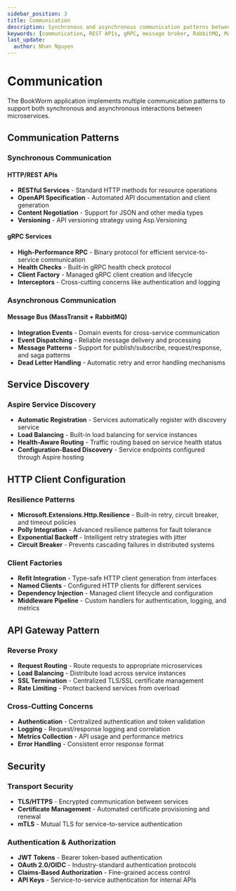 ```yaml
---
sidebar_position: 3
title: Communication
description: Synchronous and asynchronous communication patterns between microservices using HTTP, gRPC, and messaging
keywords: [communication, REST APIs, gRPC, message broker, RabbitMQ, MassTransit, asynchronous messaging, SignalR]
last_update:
  author: Nhan Nguyen
---
```


# Communication

The BookWorm application implements multiple communication patterns to support both synchronous and asynchronous interactions between microservices.

## Communication Patterns

### Synchronous Communication

#### HTTP/REST APIs
- **RESTful Services** - Standard HTTP methods for resource operations
- **OpenAPI Specification** - Automated API documentation and client generation
- **Content Negotiation** - Support for JSON and other media types
- **Versioning** - API versioning strategy using Asp.Versioning

#### gRPC Services
- **High-Performance RPC** - Binary protocol for efficient service-to-service communication
- **Health Checks** - Built-in gRPC health check protocol
- **Client Factory** - Managed gRPC client creation and lifecycle
- **Interceptors** - Cross-cutting concerns like authentication and logging

### Asynchronous Communication

#### Message Bus (MassTransit + RabbitMQ)
- **Integration Events** - Domain events for cross-service communication
- **Event Dispatching** - Reliable message delivery and processing
- **Message Patterns** - Support for publish/subscribe, request/response, and saga patterns
- **Dead Letter Handling** - Automatic retry and error handling mechanisms

## Service Discovery

### Aspire Service Discovery
- **Automatic Registration** - Services automatically register with discovery service
- **Load Balancing** - Built-in load balancing for service instances
- **Health-Aware Routing** - Traffic routing based on service health status
- **Configuration-Based Discovery** - Service endpoints configured through Aspire hosting

## HTTP Client Configuration

### Resilience Patterns
- **Microsoft.Extensions.Http.Resilience** - Built-in retry, circuit breaker, and timeout policies
- **Polly Integration** - Advanced resilience patterns for fault tolerance
- **Exponential Backoff** - Intelligent retry strategies with jitter
- **Circuit Breaker** - Prevents cascading failures in distributed systems

### Client Factories
- **Refit Integration** - Type-safe HTTP client generation from interfaces
- **Named Clients** - Configured HTTP clients for different services
- **Dependency Injection** - Managed client lifecycle and configuration
- **Middleware Pipeline** - Custom handlers for authentication, logging, and metrics

## API Gateway Pattern

### Reverse Proxy
- **Request Routing** - Route requests to appropriate microservices
- **Load Balancing** - Distribute load across service instances
- **SSL Termination** - Centralized TLS/SSL certificate management
- **Rate Limiting** - Protect backend services from overload

### Cross-Cutting Concerns
- **Authentication** - Centralized authentication and token validation
- **Logging** - Request/response logging and correlation
- **Metrics Collection** - API usage and performance metrics
- **Error Handling** - Consistent error response format

## Security

### Transport Security
- **TLS/HTTPS** - Encrypted communication between services
- **Certificate Management** - Automated certificate provisioning and renewal
- **mTLS** - Mutual TLS for service-to-service authentication

### Authentication & Authorization
- **JWT Tokens** - Bearer token-based authentication
- **OAuth 2.0/OIDC** - Industry-standard authentication protocols
- **Claims-Based Authorization** - Fine-grained access control
- **API Keys** - Service-to-service authentication for internal APIs
